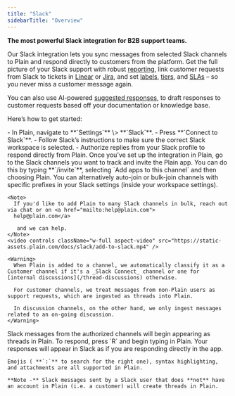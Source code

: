 ```yaml
---
title: "Slack"
sidebarTitle: "Overview"
---
```


**The most powerful Slack integration for B2B support teams.** 

Our Slack integration lets you sync messages from selected Slack channels to Plain and respond directly to customers from the platform. Get the full picture of your Slack support with robust [reporting](https://www.plain.com/docs/reporting), link customer requests from Slack to tickets in [Linear](https://www.plain.com/docs/integrations/linear) or [Jira](https://www.plain.com/docs/integrations/jira), and set [labels](https://www.plain.com/docs/labels), [tiers](https://www.plain.com/docs/tiers), and [SLAs](https://www.plain.com/docs/tiers#slas) – so you never miss a customer message again. 

You can also use AI-powered [suggested responses](https://www.plain.com/docs/plain-ai/suggested-responses), to draft responses to customer requests based off your documentation or knowledge base. 

Here’s how to get started:

<Steps>
  <Step title="Connect your workspaces">
    - In Plain, navigate to **`Settings`** \> **`Slack`**.
    - Press **`Connect to Slack`**.
    - Follow Slack’s instructions to make sure the correct Slack workspace is selected.
    - Authorize replies from your Slack profile to respond directly from Plain.
  </Step>
  <Step title="Add the Plain app to the channels you want to track">
    Once you’ve set up the integration in Plain, go to the Slack channels you want to track and invite the Plain app. You can do this by typing **`/invite`**, selecting `Add apps to this channel` and then choosing Plain. You can alternatively auto-join or bulk-join channels with specific prefixes in your Slack settings (inside your workspace settings). 

    <Note>
      If you'd like to add Plain to many Slack channels in bulk, reach out via chat or on <a href="mailto:help@plain.com">
      help@plain.com</a>

       and we can help.
    </Note>
    <video controls className="w-full aspect-video" src="https://static-assets.plain.com/docs/slack/add-to-slack.mp4" />

    <Warning>
      When Plain is added to a channel, we automatically classify it as a Customer channel if it's a _Slack Connect_ channel or one for [internal discussions](/thread-discussions) otherwise.

      For customer channels, we treat messages from non-Plain users as support requests, which are ingested as threads into Plain.

      In discussion channels, on the other hand, we only ingest messages related to an on-going discussion.
    </Warning>
  </Step>
  <Step title="Try it out">
    Slack messages from the authorized channels will begin appearing as threads in Plain. To respond, press `R` and begin typing in Plain. Your responses will appear in Slack as if you are responding directly in the app.

    Emojis ( **`:`** to search for the right one), syntax highlighting, and attachments are all supported in Plain.

    **Note -** Slack messages sent by a Slack user that does **not** have an account in Plain (i.e. a customer) will create threads in Plain.
  </Step>
</Steps>